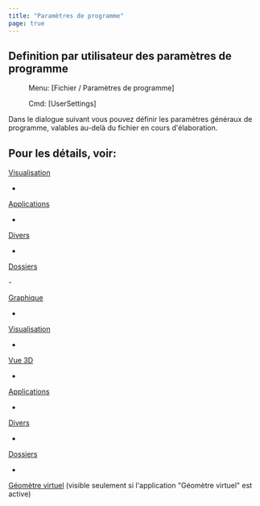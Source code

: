 ```yaml
---
title: "Paramètres de programme"
page: true
---
```

## Definition par utilisateur des param&#232;tres de programme
 <Menu> Menu: [Fichier / Paramètres de programme] </Menu> 
<GeoDesigner> <Menu> Cmd: [UserSettings] </Menu> </GeoDesigner>

Dans le dialogue suivant vous pouvez d&#233;finir les param&#232;tres g&#233;n&#233;raux de programme, valables au-del&#224; du fichier en cours d&#39;&#233;laboration.

Pour les d&#233;tails, voir:
<GeoDesigner>
-  

[Visualisation](../datei/programm-einstellungen3)

-  

[Applications](../datei/programm-einstellungen4)

-  

[Divers](../datei/programm-einstellungen5)

-  

[Dossiers](../datei/programm-einstellungen6)




</GeoDesigner>

<GeoMapper>
-  

[Graphique](../datei/programm-einstellungen2)

-  

[Visualisation](../datei/programm-einstellungen3)

-  

[Vue 3D](../datei/programm-einstellungen7)

-  

[Applications](../datei/programm-einstellungen4)

-  

[Divers](../datei/programm-einstellungen5)

-  

[Dossiers](../datei/programm-einstellungen6)

-  

[G&#233;om&#232;tre virtuel](../datei/programm-einstellungen8)
 (visible seulement si l&#39;application &quot;G&#233;om&#232;tre virtuel&quot; est active)





</GeoMapper>
